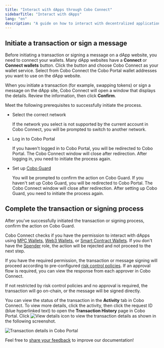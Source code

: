 ```yaml
---
title: "Interact with dApps through Cobo Connect"
sidebarTitle: "Interact with dApps"
lang: "en"
description: "A guide on how to interact with decentralized applications (DApps) using Cobo Connect, enhancing your cryptocurrency experience with innovative tools."
---
```


## Initiate a transaction or sign a message

Before initiating a transaction or signing a message on a dApp website, you need to connect your wallets. Many dApp websites have a **Connect** or **Connect wallets** button. Click the button and choose Cobo Connect as your wallet service. Select from Cobo Connect the Cobo Portal wallet addresses you want to use on the dApp website.

When you initiate a transaction (for example, swapping tokens) or sign a message on the dApp site, Cobo Connect will open a window that displays the details. Review the information, then click **Confirm**. 

Meet the following prerequisites to successfully initiate the process.

- Select the correct network

    If the network you select is not supported by the current account in Cobo Connect, you will be prompted to switch to another network.

- Log in to Cobo Portal

    If you haven't logged in to Cobo Portal, you will be redirected to Cobo Portal. The Cobo Connect window will close after redirection. After logging in, you need to initiate the process again.

- Set up [Cobo Guard](/en/guard/introduction)

    You will be prompted to confirm the action on Cobo Guard. If you haven't set up Cobo Guard, you will be redirected to Cobo Portal. The Cobo Connect window will close after redirection. After setting up Cobo Guard, you need to initiate the process again.

## Complete the transaction or signing process

After you've successfully initiated the transaction or signing process, confirm the action on Cobo Guard.

Cobo Connect checks if you have the permission to interact with dApps using [MPC Wallets](/en/portal/mpc-wallets/introduction), [Web3 Wallets](/en/portal/custodial-wallets/web3-wallets/set-up), or [Smart Contract Wallets](/en/portal/smart-contract-wallets/introduction). If you don't have the [Spender](/en/portal/organization/roles-and-permissions) role, the action will be rejected and not proceed to the next step.

If you have the required permission, the transaction or message signing will proceed according to pre-configured [risk control policies](/en/portal/risk-controls/introduction). If an approval flow is required, you can view the response from each approver in Cobo Connect.

If not restricted by risk control policies and no approval is required, the transaction will go on-chain, or the message will be signed directly. 

You can view the status of the transaction in the **Activity** tab in Cobo Connect. To view more details, click the activity, then click the request ID (blue hyperlinked text) to open the **Transaction History** page in Cobo Portal. Click <img src="/en/images/common/icon_view.svg" className="icon" alt="View details icon" /> to view the transaction details as shown in the following screenshot.

<img src="/en/images/cobo-connect/transaction-details.png" className="screenshot_full_screen" alt="Transaction details in Cobo Portal" />

<Tip>Feel free to [share your feedback](https://forms.zohopublic.com/cobo/form/DocumentFeedbackForm/formperma/QvLOhxJv1_JMsJ-1dleZ8Itb_7rzN-LtgvsDdxosoVI?referrername=manuals) to improve our documentation!</Tip>